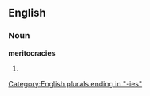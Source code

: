 ==English==

===Noun===
'''meritocracies'''

# {{plural of|[[meritocracy]]}}

[[Category:English plurals ending in "-ies"]]
